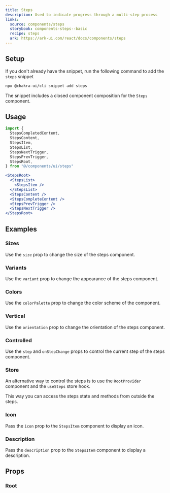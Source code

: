 ```yaml
---
title: Steps
description: Used to indicate progress through a multi-step process
links:
  source: components/steps
  storybook: components-steps--basic
  recipe: steps
  ark: https://ark-ui.com/react/docs/components/steps
---
```


<ExampleTabs name="steps-basic" />

## Setup

If you don't already have the snippet, run the following command to add the
`steps` snippet

```sh
npx @chakra-ui/cli snippet add steps
```

The snippet includes a closed component composition for the `Steps` component.

## Usage

```jsx
import {
  StepsCompletedContent,
  StepsContent,
  StepsItem,
  StepsList,
  StepsNextTrigger,
  StepsPrevTrigger,
  StepsRoot,
} from "@/components/ui/steps"
```

```jsx
<StepsRoot>
  <StepsList>
    <StepsItem />
  </StepsList>
  <StepsContent />
  <StepsCompleteContent />
  <StepsPrevTrigger />
  <StepsNextTrigger />
</StepsRoot>
```

## Examples

### Sizes

Use the `size` prop to change the size of the steps component.

<ExampleTabs name="steps-with-sizes" />

### Variants

Use the `variant` prop to change the appearance of the steps component.

<ExampleTabs name="steps-with-variants" />

### Colors

Use the `colorPalette` prop to change the color scheme of the component.

<ExampleTabs name="steps-with-colors" />

### Vertical

Use the `orientation` prop to change the orientation of the steps component.

<ExampleTabs name="steps-vertical" />

### Controlled

Use the `step` and `onStepChange` props to control the current step of the steps
component.

<ExampleTabs name="steps-controlled" />

### Store

An alternative way to control the steps is to use the `RootProvider` component
and the `useSteps` store hook.

This way you can access the steps state and methods from outside the steps.

<ExampleTabs name="steps-with-store" />

### Icon

Pass the `icon` prop to the `StepsItem` component to display an icon.

<ExampleTabs name="steps-with-icon" />

### Description

Pass the `description` prop to the `StepsItem` component to display a
description.

<ExampleTabs name="steps-with-description" />

## Props

### Root

<PropTable component="Steps" part="Root" />
